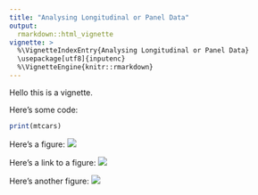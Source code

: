 ---
title: "Analysing Longitudinal or Panel Data"
output: 
  rmarkdown::html_vignette
vignette: >
  %\VignetteIndexEntry{Analysing Longitudinal or Panel Data}
  \usepackage[utf8]{inputenc}
  %\VignetteEngine{knitr::rmarkdown}
---

Hello this is a vignette.

Here's some code:

```{r}
print(mtcars)
```

Here's a figure: ![](hex-conductor.png)

Here's a link to a figure: <img src="https://raw.githubusercontent.com/etiennebacher/altdoc/main/inst/misc/hex-conductor.png">

Here's another figure: ![](figures/hex-conductor-2.png)
